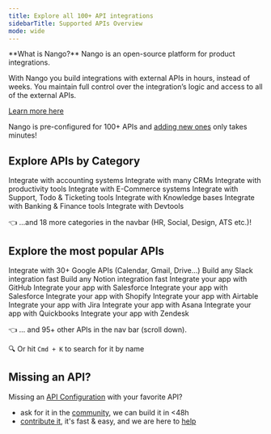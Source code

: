 ```yaml
---
title: Explore all 100+ API integrations
sidebarTitle: Supported APIs Overview
mode: wide
---
```


<Note>
**What is Nango?**  
Nango is an open-source platform for product integrations.

With Nango you build integrations with external APIs in hours, instead of weeks. You maintain full control over the integration’s logic and access to all of the external APIs.

[Learn more here](/introduction)
</Note>

Nango is pre-configured for 100+ APIs and [adding new ones](/contribute) only takes minutes!

## Explore APIs by Category

<CardGroup cols={4}>
    <Card title="Accounting" href="/integrations/accounting" icon="receipt">
        Integrate with accounting systems
    </Card>
    <Card title="CRM" href="/integrations/crm" icon="dollar-sign">
        Integrate with many CRMs
    </Card>
    <Card title="Productivity" href="/integrations/productivity" icon="calendar">
        Integrate with productivity tools
    </Card>
    <Card title="E-Commerce" href="/integrations/e-commerce" icon="cart-shopping-fast">
        Integrate with E-Commerce systems
    </Card>
    <Card title="Ticketing" href="/integrations/ticketing" icon="ticket">
        Integrate with Support, Todo & Ticketing tools
    </Card>
    <Card title="Knowledge Base" href="/integrations/knowledge-base" icon="head-side-brain">
        Integrate with Knowledge bases
    </Card>
    <Card title="Banking" href="/integrations/banking" icon="building-columns">
        Integrate with Banking & Finance tools
    </Card>
    <Card title="Devtools" href="/integrations/devtools" icon="code">
        Integrate with Devtools
    </Card>
</CardGroup>

👈 ...and 18 more categories in the navbar (HR, Social, Design, ATS etc.)!

## Explore the most popular APIs

<CardGroup cols={4}>
    <Card title="Google" href="/integrations/all/google" icon="google">
        Integrate with 30+ Google APIs (Calendar, Gmail, Drive...)
    </Card>
    <Card title="Slack" href="/integrations/all/slack" icon="slack">
        Build any Slack integration fast
    </Card>
    <Card title="Notion" href="/integrations/all/notion" icon="book">
        Build any Notion integration fast
    </Card>
    <Card title="GitHub" href="/integrations/all/github" icon="github">
        Integrate your app with GitHub
    </Card>
    <Card title="Salesforce" href="/integrations/all/salesforce" icon="salesforce">
        Integrate your app with Salesforce
    </Card>
    <Card title="HubSpot" href="/integrations/all/hubspot" icon="hubspot">
        Integrate your app with Salesforce
    </Card>
    <Card title="Shopify" href="/integrations/all/shopify" icon="shopify">
        Integrate your app with Shopify
    </Card>
    <Card title="Airtable" href="/integrations/all/airtable" icon="table">
        Integrate your app with Airtable
    </Card>
    <Card title="Jira" href="/integrations/all/attlassian" icon="jira">
        Integrate your app with Jira
    </Card>
    <Card title="Asana" href="/integrations/all/asana" icon="check">
        Integrate your app with Asana
    </Card>
    <Card title="Quickbooks" href="/integrations/all/quickbooks" icon="file-invoice-dollar">
        Integrate your app with Quickbooks
    </Card>
    <Card title="Zendesk" href="/integrations/all/zendesk" icon="ticket">
        Integrate your app with Zendesk
    </Card>
</CardGroup>

👈 ... and 95+ other APIs in the nav bar (scroll down).

🔍 Or hit `Cmd + K` to search for it by name

## Missing an API?

Missing an [API Configuration](/core-concepts#api-configurations) with your favorite API?

-   ask for it in the [community](https://nango.dev/slack), we can build it in &lt;48h
-   [contribute it](/contribute), it's fast & easy, and we are here to [help](https://nango.dev/slack)
